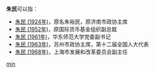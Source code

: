 '''朱民'''可以指：
* [[朱民_(1924年)|朱民 (1924年)]]，原名朱裕民，原济南市政协主席
* [[朱民_(1952年)|朱民 (1952年)]]，原国际货币基金组织副总裁
* [[朱民_(1961年)|朱民 (1961年)]]，华东师范大学党委副书记
* [[朱民_(1963年)|朱民 (1963年)]]，苏州市政协主席，第十二届全国人大代表
* [[朱民_(1968年)|朱民 (1968年)]]，上海市发展和改革委员会副主任

{{disambig}}

[[Category:二字朱姓人名消歧义|min]]